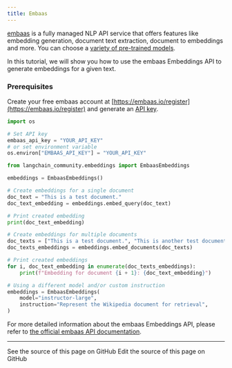 ```yaml
---
title: Embaas
---
```


[embaas](https://embaas.io) is a fully managed NLP API service that offers features like embedding generation, document text extraction, document to embeddings and more. You can choose a [variety of pre-trained models](https://embaas.io/docs/models/embeddings).

In this tutorial, we will show you how to use the embaas Embeddings API to generate embeddings for a given text.

### Prerequisites

Create your free embaas account at [https://embaas.io/register](https://embaas.io/register) and generate an [API key](https://embaas.io/dashboard/api-keys).

```python
import os

# Set API key
embaas_api_key = "YOUR_API_KEY"
# or set environment variable
os.environ["EMBAAS_API_KEY"] = "YOUR_API_KEY"
```

```python
from langchain_community.embeddings import EmbaasEmbeddings
```

```python
embeddings = EmbaasEmbeddings()
```

```python
# Create embeddings for a single document
doc_text = "This is a test document."
doc_text_embedding = embeddings.embed_query(doc_text)
```

```python
# Print created embedding
print(doc_text_embedding)
```

```python
# Create embeddings for multiple documents
doc_texts = ["This is a test document.", "This is another test document."]
doc_texts_embeddings = embeddings.embed_documents(doc_texts)
```

```python
# Print created embeddings
for i, doc_text_embedding in enumerate(doc_texts_embeddings):
    print(f"Embedding for document {i + 1}: {doc_text_embedding}")
```

```python
# Using a different model and/or custom instruction
embeddings = EmbaasEmbeddings(
    model="instructor-large",
    instruction="Represent the Wikipedia document for retrieval",
)
```

For more detailed information about the embaas Embeddings API, please refer to [the official embaas API documentation](https://embaas.io/api-reference).

---

<CardGroup cols={2}>
  <Card title="View Source" icon="eye" href="https://github.com/langchain-ai/docs/blob/main/src/oss/python/integrations/text_embedding/embaas.mdx">
    See the source of this page on GitHub
  </Card>
  <Card title="Edit Source" icon="pen-to-square" href="https://github.com/langchain-ai/docs/edit/main/src/oss/python/integrations/text_embedding/embaas.mdx">
    Edit the source of this page on GitHub
  </Card>
</CardGroup>

